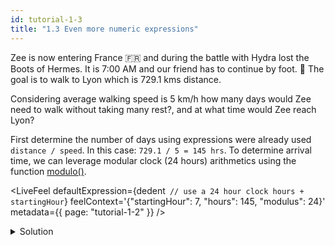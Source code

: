 ```yaml
---
id: tutorial-1-3
title: "1.3 Even more numeric expressions"
---
```



Zee is now entering France :fr: and during the battle with Hydra lost the Boots of Hermes. It is
7:00 AM and our friend has to continue by foot. :walking: The goal is to walk to Lyon which is
729.1 kms distance.

Considering average walking speed is 5 km/h how many days would Zee need to walk without taking many
rest?, and at what time would Zee reach Lyon?

First determine the number of days using expressions were already used `distance / speed`.
In this case: `729.1 / 5 = 145 hrs`. To determine arrival time, we can leverage modular clock
(24 hours) arithmetics using the function [modulo()](/docs/reference/builtin-functions/feel-built-in-functions-numeric.md#modulo).

<LiveFeel
  defaultExpression={dedent`
    // use a 24 hour clock
    hours + startingHour`}
  feelContext='{"startingHour": 7, "hours": 145, "modulus": 24}'
  metadata={{ page: "tutorial-1-2" }}
/>

<details>
  <summary>Solution</summary>
  <div>
    <div>
      Zee would take 6 days to arrive and would be there at 8:00 AM.
    </div>
    <br />
    <pre title={'Expression'}>
      modulo((hours + startingHour), modulus)
    </pre>
  </div>
</details>
